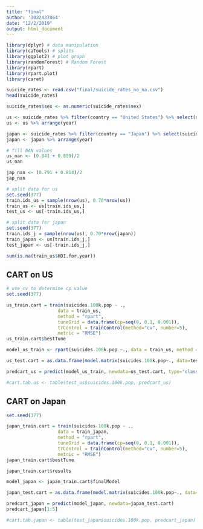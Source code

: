 ```yaml
---
title: "final"
author: '3032437864'
date: "12/2/2019"
output: html_document
---
```

```r
library(dplyr) # data manipulation
library(caTools) # splits
library(ggplot2) # plot graph
library(randomForest) # Random Forest
library(rpart)
library(rpart.plot)
library(caret)
```


```r
suicide_rates <- read.csv("final/suicide_rates_no_na.csv")
head(suicide_rates)
```

```r
suicide_rates$sex <- as.numeric(suicide_rates$sex)
```



```r
us <- suicide_rates %>% filter(country == "United States") %>% select(suicides.100k.pop, HDI.for.year, gdp_per_capita...., year, gdp_for_year...., sex)
us <- us %>% arrange(year)

japan <- suicide_rates %>% filter(country == "Japan") %>% select(suicides.100k.pop, HDI.for.year, gdp_per_capita...., year, gdp_for_year...., sex)
japan <- japan %>% arrange(year)
```

```r
# fill NAN values
us_nan <- (0.841 + 0.859)/2
us_nan

jap_nan <- (0.791 + 0.814)/2
jap_nan
```

```r
# split data for us 
set.seed(377)
train.ids_us = sample(nrow(us), 0.70*nrow(us))
train_us <- us[train.ids_us,]
test_us <- us[-train.ids_us,]
```



```r
# split data for japan
set.seed(377)
train.ids_j = sample(nrow(us), 0.70*nrow(japan))
train_japan <- us[train.ids_j,]
test_japan <- us[-train.ids_j,]
```

```r
sum(is.na(train_us$HDI.for.year))
```

## CART on US
```r
# use cv to determine cp value
set.seed(377)

us_train.cart = train(suicides.100k.pop ~ .,
                   data = train_us,
                   method = "rpart",
                   tuneGrid = data.frame(cp=seq(0, 0.1, 0.001)),
                   trControl = trainControl(method="cv", number=5),
                   metric = "RMSE")
us_train.cart$bestTune
```

```r
model_us_train <- rpart(suicides.100k.pop ~., data = train_us, method = "class", cp= 0.1)
```


```r
us_test.cart = as.data.frame(model.matrix(suicides.100k.pop~., data=test_us))

predcart_us = predict(model_us_train, newdata=us_test.cart, type="class")

#cart.tab.us <- table(test_us$suicides.100k.pop, predcart_us)

```

## CART on Japan
```r
set.seed(377)

japan_train.cart = train(suicides.100k.pop ~ .,
                   data = train_japan,
                   method = "rpart",
                   tuneGrid = data.frame(cp=seq(0, 0.1, 0.001)),
                   trControl = trainControl(method="cv", number=5),
                   metric = "RMSE")
japan_train.cart$bestTune
```

```r
japan_train.cart$results
```

```r
model_japan <- japan_train.cart$finalModel
```


```r
japan_test.cart = as.data.frame(model.matrix(suicides.100k.pop~., data=test_japan))

predcart_japan = predict(model_japan, newdata=japan_test.cart)
predcart_japan[1:5]

#cart.tab.japan <- table(test_japan$suicides.100k.pop, predcart_japan)
```
